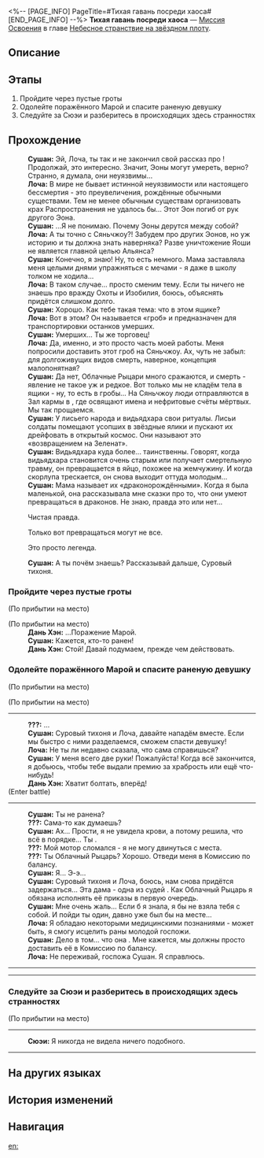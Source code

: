 <%-- [PAGE_INFO]
PageTitle=#Тихая гавань посреди хаоса#
[END_PAGE_INFO] --%>
{{Дополнить|Диалоги.}}
{{Миссия Инфобокс
|id              = 1020901
|Название        = 
|Изображение     = Миссия Тихая гавань посреди хаоса.png
|Тип             = Миссия Освоения
|Событие         = 
|Глава           = Небесное странствие на звёздном плоту
|Условия         = 
|Персонажи       = Дань Хэн; Лоча; Первопроходец; Сушан; Сюэи
|СтартЛокация    = [[Лофу Сяньчжоу]] — [[Комиссия по ремёслам]]
|Мир             = Лофу Сяньчжоу
|Предыдущая      = 
|Следующая       = 
|Награды         = 
}}
'''Тихая гавань посреди хаоса''' — [[Миссия Освоения]] в главе [[Небесное странствие на звёздном плоту]].

==Описание==
{{Описание|<!--официальное описание из Перекрёстка судеб-->}}

==Этапы==
# Пройдите через пустые гроты
# Одолейте поражённого Марой и спасите раненую девушку
# Следуйте за Сюэи и разберитесь в происходящих здесь странностях

==Прохождение==
{{Дополнить}}
:{{Black Screen|В то же время на другой стороне Лофу...}}
:'''Сушан:''' Эй, Лоча, ты так и не закончил свой рассказ про {{Rubi|Распространение|Эон}}! Продолжай, это интересно. Значит, Эоны могут умереть, верно? Странно, я думала, они неуязвимы...
:'''Лоча:''' В мире не бывает истинной неуязвимости или настоящего бессмертия - это преувеличения, рождённые обычными существами. Тем не менее обычным существам организовать крах Распространения не удалось бы... Этот Эон погиб от рук другого Эона.
:'''Сушан:''' ...Я не понимаю. Почему Эоны дерутся между собой?
:'''Лоча:''' А ты точно с Сяньчжоу?! Забудем про других Эонов, но уж историю {{Rubi|Ланя|Эон Охоты}} и {{Rubi|Яоши|Эон Изобилия}} ты должна знать наверняка? Разве уничтожение Яоши не является главной целью Альянса?
:'''Сушан:''' Конечно, я знаю! Ну, то есть немного. Мама заставляла меня целыми днями упражняться с мечами - я даже в школу толком не ходила...
:'''Лоча:''' В таком случае... просто сменим тему. Если ты ничего не знаешь про вражду Охоты и Изобилия, боюсь, объяснять придётся слишком долго.
:'''Сушан:''' Хорошо. Как тебе такая тема: что в этом ящике?
:'''Лоча:''' Вот в этом? Он называется «гроб» и предназначен для транспортировки останков умерших.
:'''Сушан:''' Умерших... Ты же торговец!
:'''Лоча:''' Да, именно, и это просто часть моей работы. Меня попросили доставить этот гроб на Сяньчжоу. Ах, чуть не забыл: для долгоживущих видов смерть, наверное, концепция малопонятная?
:'''Сушан:''' Да нет, Облачные Рыцари много сражаются, и смерть - явление не такое уж и редкое. Вот только мы не кладём тела в ящики - ну, то есть в гробы... На Сяньчжоу люди отправляются в Зал кармы в {{Rubi|Комиссии десяти владык|орган регулирования долгожительства}}, где освящают имена и нефритовые счёты мёртвых. Мы так прощаемся.
:'''Сушан:''' У лисьего народа и видьядхара свои ритуалы. Лисьи солдаты помещают усопших в звёздные ялики и пускают их дрейфовать в открытый космос. Они называют это «возвращением на Зеленат».
:'''Сушан:''' Видьядхара куда более... таинственны. Говорят, когда видьядхара становится очень старым или получает смертельную травму, он превращается в яйцо, похожее на жемчужину. И когда скорлупа трескается, он снова выходит оттуда молодым...
:'''Сушан:''' Мама называет их «драконорождёнными». Когда я была маленькой, она рассказывала мне сказки про то, что они умеют превращаться в драконов. Не знаю, правда это или нет...
:{{Диалог|Стрелка}} Чистая правда.
:{{Диалог|Стрелка}} Только вот превращаться могут не все.
:{{Диалог|Стрелка}} Это просто легенда.
:'''Сушан:''' А ты почём знаешь? Рассказывай дальше, Суровый тихоня.
:{{tx}}
{{Диалог Конец}}

===Пройдите через пустые гроты===
{{Описание миссии|тип=Миссия Освоения|локация=Комиссия по ремёслам|С другой стороны вы с Лочей и Сушан дрейфуете на звёздном ялике и наконец прибываете в заброшенные гроты.}}
{{Диалог Начало}}
;(По прибытии на место)

;(По прибытии на место)
:'''Дань Хэн:''' ...Поражение Марой.
:'''Сушан:''' Кажется, кто-то ранен!
:'''Дань Хэн:''' Стой! Давай подумаем, прежде чем действовать.
:<!--0.2-second delay-->
{{Диалог Конец}}

===Одолейте поражённого Марой и спасите раненую девушку===
{{Описание миссии|тип=Миссия Освоения|локация=Комиссия по ремёслам|С другой стороны вы с Лочей и Сушан дрейфуете на звёздном ялике и наконец прибываете в заброшенные гроты.<br />Когда вы втроём ищите выход, то видите девушку, пойманную в ловушку поражённым Марой. Ей грозит серьёзная опасность.}}
{{Диалог Начало}}
;(По прибытии на место)

;(По прибытии на место)
----
:'''???:''' ...
:'''Сушан:''' Суровый тихоня и Лоча, давайте нападём вместе. Если мы быстро с ними разделаемся, сможем спасти девушку!
:'''Лоча:''' Не ты ли недавно сказала, что сама справишься?
:'''Сушан:''' У меня всего две руки! Пожалуйста! Когда всё закончится, я добьюсь, чтобы тебе выдали премию за храбрость или ещё что-нибудь!
:'''Дань Хэн:''' Хватит болтать, вперёд!
;(Enter battle)
:{{Список врагов|mode=sent|Отродье ветра*2; Ученик Санктус Медикус: Внутренний алхимик*1; Поражённый Марой солдат*1}}
----
:'''Сушан:''' Ты не ранена?
:'''???:''' Сама-то как думаешь?
:'''Сушан:''' Ах... Прости, я не увидела крови, а потому решила, что всё в порядке... Ты {{Rubi|кукла|киборг}}.
:'''???:''' Мой мотор сломался - я не могу двинуться с места.
:'''???:''' Ты Облачный Рыцарь? Хорошо. Отведи меня в Комиссию по балансу.
:'''Сушан:''' Я... Э-э...
:'''Сушан:''' Суровый тихоня и Лоча, боюсь, нам снова придётся задержаться... Эта дама - одна из судей {{Rubi|Комиссии десяти владык|орган регулирования долгожительства}}. Как Облачный Рыцарь я обязана исполнять её приказы в первую очередь.
:'''Сушан:''' Мне очень жаль... Если б я знала, я бы не взяла тебя с собой. И пойди ты один, давно уже был бы на месте...
:'''Лоча:''' Я обладаю некоторыми медицинскими познаниями - может быть, я смогу исцелить раны молодой госпожи.
:'''Сушан:''' Дело в том... что она {{Rubi|кукла|киборг}}. Мне кажется, мы должны просто доставить её в Комиссию по балансу.
:'''Лоча:''' Не переживай, госпожа Сушан. Я справлюсь.
----
:{{tx}}
:{{tx}}
----
{{Диалог Конец}}

===Следуйте за Сюэи и разберитесь в происходящих здесь странностях===
{{Описание миссии|тип=Миссия Освоения|локация=Комиссия по ремёслам|После спасения девушки, которая называет себя судьёй Комиссии десяти владык, вы узнаёте, что в настоящее время на Сяньчжоу происходят странные события.}}
{{Диалог Начало}}
:<!--0.5-second delay-->

;(По прибытии на место)
----
:'''Сюэи:''' Я никогда не видела ничего подобного.
----
:<!--2-second delay-->
{{Диалог Конец}}

==На других языках==
{{На других языках
|en   = Tranquil Amidst Turmoil
|zhs  = 诸天无安，迷途难返
|zht  = 諸天無安，迷途難返
|ja   = 諸天に平安なし、迷途重ね返る術なし
|ko   = 혼란 속 천하, 그릇된 길
|es   = Tranquilidad en medio de la confusión
|fr   = Le calme au cœur de la tempête
|ru   = Тихая гавань посреди хаоса
|th   = ไร้ทางถดถอย ในยามโกลาหล
|vi   = Lạc Lối Khó Trở Lại
|de   = In turbulenten Zeiten gibt es keinen Weg zurück
|id   = Tidak Ada Jalan Untuk Kembali
|pt   = Serenidade Em Meio à Instabilidade
}}

==История изменений==
{{История изменений|3.5}}

==Навигация==
{{Миссия Освоения Навбокс|Глава }}

[[en:]]
